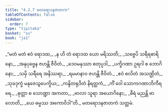 ```yaml
---
title: "4.2.7 မတရောဒနဇာတက"
tableOfContents: false
sidebar:
  order: 7
type: "tipitaka"
basket: "su"
book: "ja1"
---
```



<DynamicBreadcrumb />

<Division number="65" book="ja1" e="ch" v="22" p="101">

<Paragraph number="965" type="verses" book="ja1">
_“မတံ မတံ ဧဝံ ရောဒထ,_  
_န ဟိ တံ ရောဒထ ယော မရိဿတိ;_  
_သဗ္ဗေပိ သရီရဓာရိနော,_  
_အနုပုဗ္ဗေန ဇဟန္တိ ဇီဝိတံ._  

</Paragraph>

</Division>
<Division number="66" book="ja1" e="ch" v="22" p="101">

<Paragraph number="966" type="verses" book="ja1">
_ဒေဝမနုဿာ စတုပ္ပဒါ,_  
_ပက္ခိဂဏာ ဥရဂါ စ ဘောဂိနော;_  
_သမှိ သရီရေ အနိဿရာ,_  
_ရမမာနာဝ ဇဟန္တိ ဇီဝိတံ._  

</Paragraph>

</Division>
<Division number="67" book="ja1" e="ch" v="22" p="101">

<Paragraph number="967" type="verses" book="ja1">
_ဧဝံ စလိတံ အသဏ္ဌိတံ,_  
_သုခဒုက္ခံ မနုဇေသွပေက္ခိယ;_  
_ကန္ဒိတရုဒိတံ နိရတ္ထကံ,_  
_ကိံ ဝေါ သောကဂဏာဘိကီရရေ._  

</Paragraph>

</Division>
<Division number="68" book="ja1" e="ch" v="22" p="101">

<Paragraph number="968" type="verses" book="ja1">
_ဓုတ္တာ စ သောဏ္ဍာ အကတာ,_  
_ဗာလာ သူရာ အယောဂိနော;_  
_ဓီရံ မညန္တိ ဗာလောတိ,_  
_ယေ ဓမ္မဿ အကောဝိဒါ”တိ._  


</Paragraph>
</Division>

<Paragraph number="969" type="center" book="ja1">
မတရောဒနဇာတကံ သတ္တမံ.
</Paragraph>